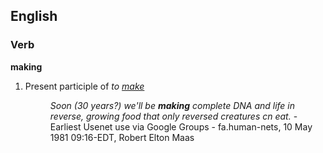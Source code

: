 ==English==
===Verb===
'''making'''

# Present participle of ''to [[make]]''
#:''Soon (30 years?) we'll be '''making''' complete DNA and life in reverse, growing food that only reversed creatures cn eat.'' - Earliest Usenet use via Google Groups - fa.human-nets, 10 May 1981 09:16-EDT, Robert Elton Maas